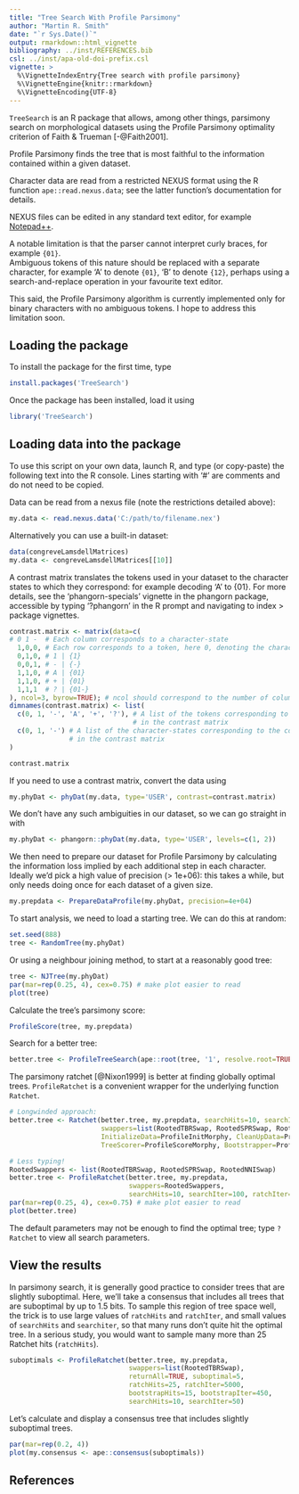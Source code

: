 ```yaml
---
title: "Tree Search With Profile Parsimony"
author: "Martin R. Smith"
date: "`r Sys.Date()`"
output: rmarkdown::html_vignette
bibliography: ../inst/REFERENCES.bib
csl: ../inst/apa-old-doi-prefix.csl
vignette: >
  %\VignetteIndexEntry{Tree search with profile parsimony}
  %\VignetteEngine{knitr::rmarkdown}
  %\VignetteEncoding{UTF-8}
---
```



`TreeSearch` is an R package that allows, among other things, parsimony search 
on morphological datasets using the Profile Parsimony optimality criterion of 
Faith & Trueman [-@Faith2001].

Profile Parsimony finds the tree that is most faithful to the information contained 
within a given dataset.


Character data are read from a restricted NEXUS format using the R function `ape::read.nexus.data`; see the latter function's documentation for details.

NEXUS files can be edited in any standard text editor,
 for example [Notepad++](https://notepad-plus-plus.org).
 
A notable limitation is that the parser cannot interpret curly braces, for example `{01}`.  
Ambiguous tokens of this nature should be replaced with a separate character, for example 
'A' to denote `{01}`, 'B' to denote `{12}`, perhaps using a search-and-replace operation in your 
favourite text editor.

This said, the Profile Parsimony algorithm is currently implemented only 
for binary characters with no ambiguous tokens.
I hope to address this limitation soon.

## Loading the package
To install the package for the first time, type
```r
install.packages('TreeSearch')
```
Once the package has been installed, load it using
```r
library('TreeSearch')
```

## Loading data into the package
To use this script on your own data, launch R, and type (or copy-paste) the following text
into the R console.  Lines starting with '#' are comments and do not need to be copied.

Data can be read from a nexus file (note the restrictions detailed above):
```r
my.data <- read.nexus.data('C:/path/to/filename.nex')
```

Alternatively you can use a built-in dataset:
```r
data(congreveLamsdellMatrices)
my.data <- congreveLamsdellMatrices[[10]]
```

A contrast matrix translates the tokens used in your dataset to the character states to 
   which they correspond: for example decoding 'A' to {01}.
   For more details, see the 'phangorn-specials' vignette in the phangorn package,
   accessible by typing '?phangorn' in the R prompt and navigating to 
   index > package vignettes.

```r
contrast.matrix <- matrix(data=c(
# 0 1 -  # Each column corresponds to a character-state
  1,0,0, # Each row corresponds to a token, here 0, denoting the character-state set {0} 
  0,1,0, # 1 | {1}
  0,0,1, # - | {-}
  1,1,0, # A | {01}
  1,1,0, # + | {01}
  1,1,1  # ? | {01-}
), ncol=3, byrow=TRUE); # ncol should correspond to the number of columns in the matrix
dimnames(contrast.matrix) <- list(
  c(0, 1, '-', 'A', '+', '?'), # A list of the tokens corresponding to each row
                               # in the contrast matrix
  c(0, 1, '-') # A list of the character-states corresponding to the columns 
               # in the contrast matrix
)

contrast.matrix
```

If you need to use a contrast matrix, convert the data using 
```r
my.phyDat <- phyDat(my.data, type='USER', contrast=contrast.matrix)
```

We don't have any such ambiguities in our dataset, so we can go straight in with
```r
my.phyDat <- phangorn::phyDat(my.data, type='USER', levels=c(1, 2))
```

We then need to prepare our dataset for Profile Parsimony by calculating the 
information loss implied by each additional step in each character.
Ideally we'd pick a high value of precision (> 1e+06): this takes a while, 
but only needs doing once for each dataset of a given size.

```r
my.prepdata <- PrepareDataProfile(my.phyDat, precision=4e+04)
```

To start analysis, we need to load a starting tree.  We can do this at random:
```r
set.seed(888)
tree <- RandomTree(my.phyDat)
```

Or using a neighbour joining method, to start at a reasonably good tree:
```r
tree <- NJTree(my.phyDat)
par(mar=rep(0.25, 4), cex=0.75) # make plot easier to read
plot(tree)
```

Calculate the tree's parsimony score:
```R
ProfileScore(tree, my.prepdata)
```

Search for a better tree:
```r
better.tree <- ProfileTreeSearch(ape::root(tree, '1', resolve.root=TRUE), my.prepdata, EdgeSwapper=RootedTBRSwap)
```

The parsimony ratchet [@Nixon1999] is better at finding globally optimal trees. `ProfileRatchet`
is a convenient wrapper for the underlying function `Ratchet`.
```r
# Longwinded approach:
better.tree <- Ratchet(better.tree, my.prepdata, searchHits=10, searchIter=100, ratchIter=5,
                       swappers=list(RootedTBRSwap, RootedSPRSwap, RootedNNISwap),
                       InitializeData=ProfileInitMorphy, CleanUpData=ProfileDestroyMorphy,
                       TreeScorer=ProfileScoreMorphy, Bootstrapper=ProfileBootstrap)
```
```r
# Less typing!
RootedSwappers <- list(RootedTBRSwap, RootedSPRSwap, RootedNNISwap)
better.tree <- ProfileRatchet(better.tree, my.prepdata,
                              swappers=RootedSwappers,
                              searchHits=10, searchIter=100, ratchIter=5)
par(mar=rep(0.25, 4), cex=0.75) # make plot easier to read
plot(better.tree)
```

The default parameters may not be enough to find the optimal tree; type 
`?Ratchet` to view all search parameters.

## View the results

In parsimony search, it is generally good practice to consider trees that are slightly suboptimal.
Here, we'll take a consensus that includes all trees that are suboptimal by up to 1.5 bits.
To sample this region of tree space well, the trick is to use large values of 
`ratchHits` and `ratchIter`, and small values of `searchHits` and
`searchiter`, so that many runs don't quite hit the optimal tree.
In a serious study, you would want to sample many more than 25 Ratchet hits (`ratchHits`).

```R
suboptimals <- ProfileRatchet(better.tree, my.prepdata, 
                              swappers=list(RootedTBRSwap),
                              returnAll=TRUE, suboptimal=5, 
                              ratchHits=25, ratchIter=5000, 
                              bootstrapHits=15, bootstrapIter=450,
                              searchHits=10, searchIter=50)
```

Let's calculate and display a consensus tree that includes slightly suboptimal trees.
```r
par(mar=rep(0.2, 4))
plot(my.consensus <- ape::consensus(suboptimals))
```


## References

